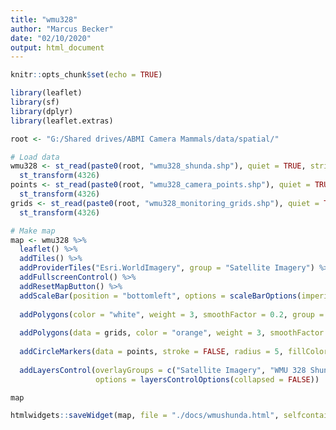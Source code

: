 ```yaml
---
title: "wmu328"
author: "Marcus Becker"
date: "02/10/2020"
output: html_document
---
```


```r
knitr::opts_chunk$set(echo = TRUE)
```

```r

library(leaflet)
library(sf)
library(dplyr)
library(leaflet.extras)

root <- "G:/Shared drives/ABMI Camera Mammals/data/spatial/"

# Load data
wmu328 <- st_read(paste0(root, "wmu328_shunda.shp"), quiet = TRUE, stringsAsFactors = FALSE) %>%
  st_transform(4326)
points <- st_read(paste0(root, "wmu328_camera_points.shp"), quiet = TRUE, stringsAsFactors = FALSE) %>%
  st_transform(4326)
grids <- st_read(paste0(root, "wmu328_monitoring_grids.shp"), quiet = TRUE, stringsAsFactors = FALSE) %>%
  st_transform(4326)

# Make map
map <- wmu328 %>%
  leaflet() %>%
  addTiles() %>%
  addProviderTiles("Esri.WorldImagery", group = "Satellite Imagery") %>%
  addFullscreenControl() %>%
  addResetMapButton() %>%
  addScaleBar(position = "bottomleft", options = scaleBarOptions(imperial = FALSE)) %>%
  
  addPolygons(color = "white", weight = 3, smoothFactor = 0.2, group = "WMU 328 Shunda Boundary", fillOpacity = 0.1) %>%
  
  addPolygons(data = grids, color = "orange", weight = 3, smoothFactor = 0.2, group = "Proposed Monitoring Grids", fillOpacity = 0.05) %>%
  
  addCircleMarkers(data = points, stroke = FALSE, radius = 5, fillColor = "darkblue", fillOpacity = 1, group = "Proposed Camera Sites") %>%
  
  addLayersControl(overlayGroups = c("Satellite Imagery", "WMU 328 Shunda Boundary", "Proposed Monitoring Grids", "Proposed Camera Sites"),
                   options = layersControlOptions(collapsed = FALSE))

map

htmlwidgets::saveWidget(map, file = "./docs/wmushunda.html", selfcontained = TRUE)

```


